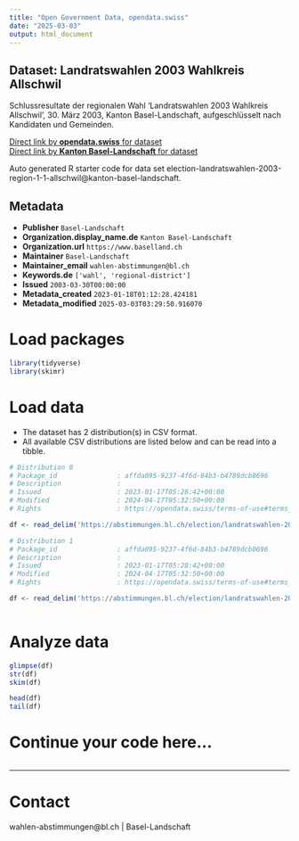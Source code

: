 ```yaml
---
title: "Open Government Data, opendata.swiss"
date: "2025-03-03"
output: html_document
---
```


## Dataset: Landratswahlen 2003 Wahlkreis Allschwil

Schlussresultate der regionalen Wahl 'Landratswahlen 2003 Wahlkreis Allschwil', 30. März 2003, Kanton Basel-Landschaft, aufgeschlüsselt nach Kandidaten und Gemeinden.

[Direct link by **opendata.swiss** for dataset](https://opendata.swiss/de/dataset/landratswahlen-2003-wahlkreis-allschwil)<br>
[Direct link by **Kanton Basel-Landschaft** for dataset](https://abstimmungen.bl.ch/election/landratswahlen-2003-region-1-1-allschwil/data)

Auto generated R starter code for data set election-landratswahlen-2003-region-1-1-allschwil@kanton-basel-landschaft.

## Metadata

- **Publisher** `Basel-Landschaft`
- **Organization.display_name.de** `Kanton Basel-Landschaft`
- **Organization.url** `https://www.baselland.ch`
- **Maintainer** `Basel-Landschaft`
- **Maintainer_email** `wahlen-abstimmungen@bl.ch`
- **Keywords.de** `['wahl', 'regional-district']`
- **Issued** `2003-03-30T00:00:00`
- **Metadata_created** `2023-01-18T01:12:28.424181`
- **Metadata_modified** `2025-03-03T03:29:50.916070`


# Load packages

```r

library(tidyverse)
library(skimr)

```

# Load data

-   The dataset has 2 distribution(s) in CSV format.
-   All available CSV distributions are listed below and can be read into a tibble.

```r

# Distribution 0
# Package_id               : affda095-9237-4f6d-84b3-b4789dcb8696
# Description              : 
# Issued                   : 2023-01-17T05:28:42+00:00
# Modified                 : 2024-04-17T05:32:50+00:00
# Rights                   : https://opendata.swiss/terms-of-use#terms_by

df <- read_delim('https://abstimmungen.bl.ch/election/landratswahlen-2003-region-1-1-allschwil/data-parties-csv')

# Distribution 1
# Package_id               : affda095-9237-4f6d-84b3-b4789dcb8696
# Description              : 
# Issued                   : 2023-01-17T05:28:42+00:00
# Modified                 : 2024-04-17T05:32:50+00:00
# Rights                   : https://opendata.swiss/terms-of-use#terms_by

df <- read_delim('https://abstimmungen.bl.ch/election/landratswahlen-2003-region-1-1-allschwil/data-csv')



```

# Analyze data

```r

glimpse(df)
str(df)
skim(df)

head(df)
tail(df)

```

# Continue your code here...

```r

```

------------------------------------------------------------------------

# Contact

wahlen-abstimmungen@bl.ch | Basel-Landschaft
